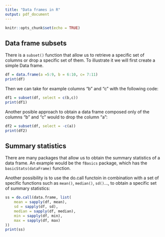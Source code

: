 ```yaml
---
title: "Data frames in R"
output: pdf_document
---
```


```r
knitr::opts_chunk$set(echo = TRUE)
```

## Data frame subsets

There is a ```subset()``` function that allow us to retrieve a specific set of columns or drop a specific set of them. To illustrate it we will first create a simple Data frame.

```r
df = data.frame(a =5:9, b = 6:10, c= 7:11)
print(df)
```

Then we can take for example columns "b" and "c" with the following code:

```r
df1 = subset(df, select = c(b,c))
print(df1)
```

Another posible approach to obtain a data frame composed only of the columns "b" and "c" would to drop the column "a":

```r
df2 = subset(df, select = -c(a))
print(df2)
```

## Summary statistics

There are many packages that allow us to obtain the summary statistics of a data frame. An example would be the ```fBasics``` package, which has the ```basicStats(dataFrame)``` function.

Another possibility is to use the do.call functoin in combination with a set of specific functions such as ```mean()```, ```median()```, ```sd()```..., to obtain a specific set of summary statistics:

```r
ss = do.call(data.frame, list(
    mean = sapply(df, mean),
    sd = sapply(df, sd),
    median = sapply(df, median),
    min = sapply(df, min),
    max = sapply(df, max)
))
print(ss)
```


